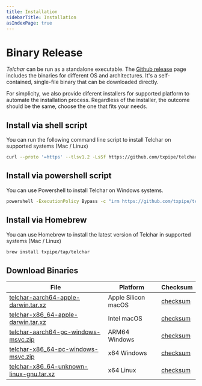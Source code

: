 ```yaml
---
title: Installation
sidebarTitle: Installation
asIndexPage: true
---
```


# Binary Release

_Telchar_ can be run as a standalone executable. The [Github release](https://github.com/txpipe/telchar/releases/latest) page includes the binaries for different OS and architectures. It's a self-contained, single-file binary that can be downloaded directly.

For simplicity, we also provide diferent installers for supported platform to automate the installation process. Regardless of the installer, the outcome should be the same, choose the one that fits your needs.

## Install via shell script

You can run the following command line script to install Telchar on supported systems (Mac / Linux)

```sh
curl --proto '=https' --tlsv1.2 -LsSf https://github.com/txpipe/telchar/releases/download/v0.1.0/telchar-installer.sh | sh
```

## Install via powershell script

You can use Powershell to install Telchar on Windows systems.

```sh
powershell -ExecutionPolicy Bypass -c "irm https://github.com/txpipe/telchar/releases/download/v0.1.0/telchar-installer.ps1 | iex"
```

## Install via Homebrew

You can use Homebrew to install the latest version of Telchar in supported systems (Mac / Linux)

```sh
brew install txpipe/tap/telchar
```

## Download Binaries

|  File  | Platform | Checksum |
|--------|----------|----------|
| [telchar-aarch64-apple-darwin.tar.xz](https://github.com/txpipe/telchar/releases/download/v0.1.0/telchar-aarch64-apple-darwin.tar.xz) | Apple Silicon macOS | [checksum](https://github.com/txpipe/telchar/releases/download/v0.1.0/telchar-aarch64-apple-darwin.tar.xz.sha256) |
| [telchar-x86_64-apple-darwin.tar.xz](https://github.com/txpipe/telchar/releases/download/v0.1.0/telchar-x86_64-apple-darwin.tar.xz) | Intel macOS | [checksum](https://github.com/txpipe/telchar/releases/download/v0.1.0/telchar-x86_64-apple-darwin.tar.xz.sha256) |
| [telchar-aarch64-pc-windows-msvc.zip](https://github.com/txpipe/telchar/releases/download/v0.1.0/telchar-aarch64-pc-windows-msvc.zip) | ARM64 Windows | [checksum](https://github.com/txpipe/telchar/releases/download/v0.1.0/telchar-aarch64-pc-windows-msvc.zip.sha256) |
| [telchar-x86_64-pc-windows-msvc.zip](https://github.com/txpipe/telchar/releases/download/v0.1.0/telchar-x86_64-pc-windows-msvc.zip) | x64 Windows | [checksum](https://github.com/txpipe/telchar/releases/download/v0.1.0/telchar-x86_64-pc-windows-msvc.zip.sha256) |
| [telchar-x86_64-unknown-linux-gnu.tar.xz](https://github.com/txpipe/telchar/releases/download/v0.1.0/telchar-x86_64-unknown-linux-gnu.tar.xz) | x64 Linux | [checksum](https://github.com/txpipe/telchar/releases/download/v0.1.0/telchar-x86_64-unknown-linux-gnu.tar.xz.sha256) |